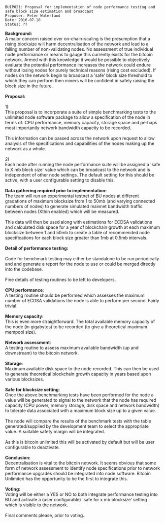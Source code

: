<pre>
BUIP021: Proposal for implementation of node performance testing and safe block size estimation and broadcast
Proposer: Peter Waterland
Date: 2016-07-18
Status: ??
</pre>
'''Background:'''<br />
A major concern raised over on-chain-scaling is the presumption that a rising blocksize will harm decentralisation of the network and lead to a falling number of non-validating nodes. No assessment of true individual node performance or means to gauge this currently exists for the bitcoin network. Armed with this knowledge it would be possible to objectively evaluate the potential performance increases the network could endure without losing nodes for purely technical reasons (rising cost excluded). If nodes on the network begin to broadcast a 'safe' block size threshold to which they can perform then miners will be confident in safely raising the block size in the future.<br />
<br />
'''Proposal:'''<br />
<br />
1)<br />
This proposal is to incorporate a suite of simple benchmarking tests to the unlimited node software package to allow a specification of the node in terms of: CPU performance, memory capacity, storage space and perhaps most importantly network bandwidth capacity to be recorded.<br />
<br />
This information can be passed across the network upon request to allow analysis of the specifications and capabilities of the nodes making up the network as a whole.<br />
<br />
2)<br />
Each node after running the node performance suite will be assigned a 'safe to X mb block size' value which can be broadcast to the network and is independent of other node settings. The default setting for this should be active, with a user configurable setting to disable this.<br />
<br />
'''Data gathering required prior to implementation:'''<br />
The team will run an experimental testnet of BU nodes at different gradations of maximum blocksize from 1 to 50mb (and varying connected numbers of nodes) to generate simulated mainnet bandwidth traffic between nodes (Xthin enabled) which will be measured.<br />
<br />
This data will then be used along with estimations for ECDSA validations and calculated disk space for a year of blockchain growth at each maximum blocksize between 1 and 50mb to create a table of recommended node specifications for each block size greater than 1mb at 0.5mb intervals.<br />
<br />
'''Detail of performance testing:'''<br />
<br />
Code for benchmark testing may either be standalone to be run periodically and and generate a report for the node to use or could be merged directly into the codebase.<br />
<br />
Fine details of testing routines to be left to developers.<br />
<br />
'''CPU performance''':<br />
A testing routine should be performed which assesses the maximum number of ECDSA validations the node is able to perform per second. Fairly trivial.<br />
<br />
'''Memory capacity''':<br />
This is even more straightforward. The total available memory capacity of the node (in gigabytes) to be recorded (to give a theoretical maximum mempool size).<br />
<br />
'''Network assessment''':<br />
A testing routine to assess maximum available bandwidth (up and downstream) to the bitcoin network.<br />
<br />
'''Storage''':<br />
Maximum available disk space to the node recorded. This can then be used to generate theoretical blockchain growth capacity in years based upon various blocksizes.<br />
<br />
'''Safe for blocksize setting''':<br />
Once the above benchmarking tests have been performed for the node a value will be generated to signal to the network that the node has required capacity (CPU power, memory storage, disk space and network bandwidth) to tolerate data associated with a maximum block size up to a given value.<br />
<br />
The node will compare the results of the benchmark tests with the table generated/supplied by the development team to select the appropriate value. A suitable safety margin will be integrated.<br />
<br />
As this is bitcoin unlimited this will be activated by default but will be user configurable to deactivate.<br />
<br />
'''Conclusion:'''<br />
Decentralisation is vital to the bitcoin network. It seems obvious that some form of network assessment to identify node specifications prior to network performance upgrades should be integrated into node software. Bitcoin Unlimited has the opportunity to be the first to integrate this.<br />
<br />
'''Voting:'''<br />
Voting will be either a YES or NO to both integrate performance testing into BU and activate a (user configurable) 'safe for x mb blocksize' setting which is visible to the network.<br />
<br />
Final comments please, prior to voting..<br />
<br />
